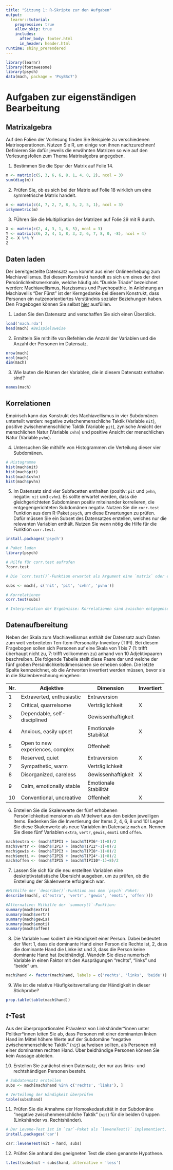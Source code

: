 ```yaml
---
title: "Sitzung 1: R-Skripte zur den Aufgaben"
output: 
  learnr::tutorial:
    progressive: true
    allow_skip: true
    includes:
      after_body: footer.html
      in_header: header.html
runtime: shiny_prerendered
---
```


```r
library(learnr)
library(fontawesome)
library(psych)
data(mach, package = 'PsyBSc7')
```


# Aufgaben zur eigenständigen Bearbeitung
## Matrixalgebra

Auf den Folien der Vorlesung finden Sie Beispiele zu verschiedenen Matrixoperationen. Nutzen Sie R, um einige von ihnen nachzurechnen! Definieren Sie dafür jeweils die erwähnten Matrizen so wie auf den Vorlesungsfolien zum Thema Matrixalgebra angegeben. 

1. Bestimmen Sie die Spur der Matrix auf Folie 14.

```r
m <- matrix(c(5, 3, 6, 6, 8, 1, 4, 0, 2), ncol = 3)
sum(diag(m))
```

2. Prüfen Sie, ob es sich bei der Matrix auf Folie 18 wirklich um eine symmetrische Matrix handelt.
```r
m <- matrix(c(4, 7, 2, 7, 8, 5, 2, 5, 1), ncol = 3)
isSymmetric(m)
```

3. FÜhren Sie die Multiplikation der Matrizen auf Folie 29 mit R durch.
```r
X <- matrix(c(2, 4, 3, 1, 6, 5), ncol = 3)
Y <- matrix(c(6, 2, 4, 1, 8, 3, 2, 6, 7, 8, 0, -8), ncol = 4)
Z <- X %*% Y
Z
```


## Daten laden
Der bereitgestellte Datensatz `mach` kommt aus einer Onlineerhebung zum Machiavellismus. Bei diesem Konstrukt handelt es sich um eines der drei Persönlichkeitsmerkmale, welche häufig als "Dunkle Triade" bezeichnet werden: Machiavellismus, Narzissmus und Psychopathie. In Anlehnung an Machiavellis "Der Fürst" ist der Kerngedanke bei diesem Konstrukt, dass Personen ein nutzenorientiertes Verständnis sozialer Beziehungen haben. Den Fragebogen können Sie selbst [hier](https://openpsychometrics.org/tests/MACH-IV/) ausfüllen.

  1. Laden Sie den Datensatz und verschaffen Sie sich einen Überblick. 
```r
load('mach.rda')
head(mach) #Beispielsweise 
```

  2. Ermitteln Sie mithilfe von Befehlen die Anzahl der Variablen und die Anzahl der Personen im Datensatz.

```r
nrow(mach)
ncol(mach)
dim(mach)
```

  3. Wie lauten die Namen der Variablen, die in diesem Datensatz enthalten sind?

```r
names(mach)
```

## Korrelationen

Empirisch kann das Konstrukt des Machiavellismus in vier Subdomänen unterteilt werden: negative zwischenmenschliche Taktik (Variable `nit`), positive zwischenmenschliche Taktik (Variable `pit`), zynische Ansicht der menschlichen Natur (Variable `cvhn`) und positive Ansicht der menschlichen Natur (Variable `pvhn`).

  4. Untersuchen Sie mithilfe von Histogrammen die Verteilung dieser vier Subdomänen.
  
```r

# Histogramme
hist(mach$nit)
hist(mach$pit)
hist(mach$cvhn)
hist(mach$pvhn)

```


  5. Im Datensatz sind vier Subfacetten enthalten (positiv: `pit` und `pvhn`, negativ: `nit` und `cvhn`). Es sollte erwartet werden, dass die gleichgerichteten Subdomänen positiv miteinander korrelieren, die entgegengerichteten Subdomänen negativ. Nutzen Sie die `corr.test` Funktion aus dem R-Paket `psych`, um diese Erwartungen zu prüfen. Dafür müssen Sie ein Subset des Datensatzes erstellen, welches nur die relevanten Variablen enthält. Nutzen Sie wenn nötig die Hilfe für die Funktion `corr.test`.

```r
install.packages('psych')
```

```r
# Paket laden
library(psych)

# Hilfe für corr.test aufrufen
?corr.test

# Die `corr.test()`-Funktion erwartet als Argument eine `matrix` oder einen `data.frame`, um zwischen den darin enthaltenen Variablen alle paarweisen Korrelationen zu bestimmen. Also muss zunächst ein Teildatensatz erstellt werden, der nur die vier relevanten Variablen enthält.Subdatensatz

subs <- mach[, c('nit', 'pit', 'cvhn', 'pvhn')]

# Korrelationen
corr.test(subs)

# Interpretation der Ergebnisse: Korrelationen sind zwischen entgegensetzten Subdomänen negativ (zwischen -.60 und -.37) und zwischen gleichgerichten positiv (.44 und .66). Die $p$-Werte, die für die inferenzstatistische Absicherung der Korrelationen mitgeliefert werden, liegen alle weit unter dem typischen $\alpha$-Niveau von .05 - es handelt sich also um statistisch bedeutsame Zusammenhänge.

```

## Datenaufbereitung

Neben der Skala zum Machiavellismus enthält der Datensatz auch Daten zum weit verbreiteten Ten-Item-Personality-Inventory (TIPI). Bei diesem Fragebogen sollen sich Personen auf eine Skala von 1 bis 7 (1: trifft überhaupt nicht zu, 7: trifft vollkommen zu) anhand von 10 Adjektivpaaren beschreiben. Die folgende Tabelle stellt diese Paare dar und welche der fünf großen Persönlichkeitsdimensionen sie erheben sollen. Die letzte Spalte kennzeichnet, ob die Antworten invertiert werden müssen, bevor sie in die Skalenberechnung eingehen:

+-----+----------------------------------+-----------------------+------------+
| Nr. | Adjektive                        | Dimension             | Invertiert |
+=====+==================================+=======================+============+
| 1   | Extraverted, enthusiastic        | Extraversion          |            |
+-----+----------------------------------+-----------------------+------------+
| 2   | Critical, quarrelsome            | Verträglichkeit       | X          |
+-----+----------------------------------+-----------------------+------------+
| 3   | Dependable, self-disciplined     | Gewissenhaftigkeit    |            |
+-----+----------------------------------+-----------------------+------------+
| 4   | Anxious, easily upset            | Emotionale Stabilität | X          |
+-----+----------------------------------+-----------------------+------------+
| 5   | Open to new experiences, complex | Offenheit             |            |
+-----+----------------------------------+-----------------------+------------+
| 6   | Reserved, quiet                  | Extraversion          | X          |
+-----+----------------------------------+-----------------------+------------+
| 7   | Sympathetic, warm                | Verträglichkeit       |            |
+-----+----------------------------------+-----------------------+------------+
| 8   | Disorganized, careless           | Gewissenhaftigkeit    | X          |
+-----+----------------------------------+-----------------------+------------+
| 9   | Calm, emotionally stable         | Emotionale Stabilität |            |
+-----+----------------------------------+-----------------------+------------+
| 10  | Conventional, uncreative         | Offenheit             | X          |
+-----+----------------------------------+-----------------------+------------+

  6. Erstellen Sie die Skalenwerte der fünf erhobenen Persönlichkeitsdimensionen als Mittelwert aus den beiden jeweiligen Items. Bedenken Sie die Invertierung der Items 2, 4, 6, 8 und 10! Legen Sie diese Skalenwerte als neue Variablen im Datensatz `mach` an. Nennen Sie diese fünf Variablen `extra`, `vertr`, `gewis`, `emoti` und `offen`.

```r
mach$extra <- (mach$TIPI1 + (mach$TIPI6*-1)+8)/2
mach$vertr <- (mach$TIPI7 + (mach$TIPI2*-1)+8)/2
mach$gewis <- (mach$TIPI3 + (mach$TIPI8*-1)+8)/2
mach$emoti <- (mach$TIPI9 + (mach$TIPI4*-1)+8)/2
mach$offen <- (mach$TIPI5 + (mach$TIPI10*-1)+8)/2
```

  7. Lassen Sie sich für die neu erstellten Variablen eine deskriptivstatistische Übersicht ausgeben, um zu prüfen, ob die Erstellung der Skalenwerte erfolgreich war.
  

```r
#Mithilfe der `describe()`-Funktion aus dem `psych` Paket:
describe(mach[, c('extra', 'vertr', 'gewis', 'emoti', 'offen')])

#Alternative: Mithilfe der `summary()`-Funktion:
summary(mach$extra)
summary(mach$vertr)
summary(mach$gewis)
summary(mach$emoti)
summary(mach$offen)
```

  8. Die Variable `hand` kodiert die Händigkeit einer Person. Dabei bedeutet der Wert 1, dass die dominante Hand einer Person die Rechte ist, 2, dass die dominante Hand die Linke ist und 3, dass die Person keine dominante Hand hat (beidhändig). Wandeln Sie diese numerisch Variable in einen Faktor mit den Ausprägungen "rechts", "links" und "beide" um. 
  
```r
mach$hand <- factor(mach$hand, labels = c('rechts', 'links', 'beide'))
```

  9. Wie ist die relative Häufigkeitsverteilung der Händigkeit in dieser Stichprobe?

```r
prop.table(table(mach$hand))
```

## $t$-Test

Aus der überproportionalen Prävalenz von Linkshänder\*innen unter Politker\*innen leiten Sie ab, dass Personen mit einer dominanten linken Hand im Mittel höhere Werte auf der Subdomäne "negative zwischenmenschliche Taktik" (`nit`) aufweisen sollten, als Personen mit einer dominanten rechten Hand. Über beidhändige Personen können Sie kein Aussage ableiten.

  10. Erstellen Sie zunächst einen Datensatz, der nur aus links- und rechtshändigen Personen besteht.

```r
# Subdatensatz erstellen
subs <- mach[mach$hand %in% c('rechts', 'links'), ]

# Verteilung der Händigkeit überprüfen
table(subs$hand)
```

  11. Prüfen Sie die Annahme der Homoskedastizität in der Subdomäne "negative zwischenmenschliche Taktik" (`nit`) für die beiden Gruppen (Linkshänder vs. Rechtshänder).

```r
# Der Levene-Test ist im `car`-Paket als `leveneTest()` implementiert. Gegebenenfalls muss `car` installiert werden:
install.packages('car')
```

```r
car::leveneTest(nit ~ hand, subs)
```

  12. Prüfen Sie anhand des geeigneten Test die oben genannte Hypothese.

```r
t.test(subs$nit ~ subs$hand, alternative = 'less')
```

